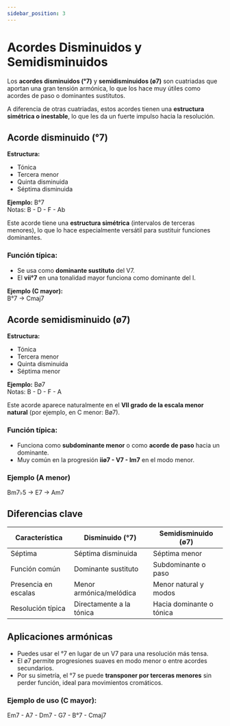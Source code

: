 ```yaml
---
sidebar_position: 3
---
```


# Acordes Disminuidos y Semidisminuidos

Los **acordes disminuidos (°7)** y **semidisminuidos (ø7)** son cuatriadas que aportan una gran tensión armónica, lo que los hace muy útiles como acordes de paso o dominantes sustitutos.

A diferencia de otras cuatriadas, estos acordes tienen una **estructura simétrica o inestable**, lo que les da un fuerte impulso hacia la resolución.

## Acorde disminuido (°7)

**Estructura:**

- Tónica
- Tercera menor
- Quinta disminuida
- Séptima disminuida

**Ejemplo:** B°7  
Notas: B - D - F - Ab

Este acorde tiene una **estructura simétrica** (intervalos de terceras menores), lo que lo hace especialmente versátil para sustituir funciones dominantes.

### Función típica:

- Se usa como **dominante sustituto** del V7.
- El **vii°7** en una tonalidad mayor funciona como dominante del I.

**Ejemplo (C mayor):**  
B°7 → Cmaj7

## Acorde semidisminuido (ø7)

**Estructura:**

- Tónica
- Tercera menor
- Quinta disminuida
- Séptima menor

**Ejemplo:** Bø7  
Notas: B - D - F - A

Este acorde aparece naturalmente en el **VII grado de la escala menor natural** (por ejemplo, en C menor: Bø7).

### Función típica:

- Funciona como **subdominante menor** o como **acorde de paso** hacia un dominante.
- Muy común en la progresión **iiø7 - V7 - Im7** en el modo menor.

### Ejemplo (A menor)

Bm7♭5 → E7 → Am7

## Diferencias clave

| Característica       | Disminuido (°7)          | Semidisminuido (ø7)      |
| -------------------- | ------------------------ | ------------------------ |
| Séptima              | Séptima disminuida       | Séptima menor            |
| Función común        | Dominante sustituto      | Subdominante o paso      |
| Presencia en escalas | Menor armónica/melódica  | Menor natural y modos    |
| Resolución típica    | Directamente a la tónica | Hacia dominante o tónica |

## Aplicaciones armónicas

- Puedes usar el °7 en lugar de un V7 para una resolución más tensa.
- El ø7 permite progresiones suaves en modo menor o entre acordes secundarios.
- Por su simetría, el °7 se puede **transponer por terceras menores** sin perder función, ideal para movimientos cromáticos.

### Ejemplo de uso (C mayor):

Em7 - A7 - Dm7 - G7 - B°7 - Cmaj7

<DonateButton />
<Comments />
